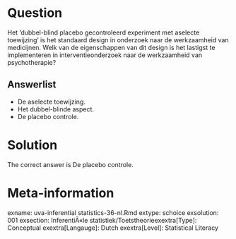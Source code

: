 Question
========

Het 'dubbel-blind placebo gecontroleerd experiment met aselecte toewijzing' is het standaard design in onderzoek naar de werkzaamheid van medicijnen. Welk van de eigenschappen van dit design is het lastigst te implementeren in interventieonderzoek naar de werkzaamheid van psychotherapie? 

Answerlist
----------
* De aselecte toewijzing.
* Het dubbel-blinde aspect.
* De placebo controle.

Solution
========

The correct answer is  De placebo controle. 

Meta-information
================
exname: uva-inferential statistics-36-nl.Rmd 
extype: schoice 
exsolution: 001 
exsection: InferentiÃ«le statistiek/Toetstheorieexextra[Type]: Conceptual
exextra[Langauge]: Dutch 
exextra[Level]: Statistical Literacy 
